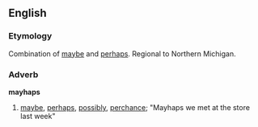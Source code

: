 ==English==
===Etymology===
Combination of [[maybe]] and [[perhaps]].  Regional to Northern Michigan.

===Adverb===

'''mayhaps'''
# [[maybe]], [[perhaps]], [[possibly]], [[perchance]]; "Mayhaps we met at the store last week"